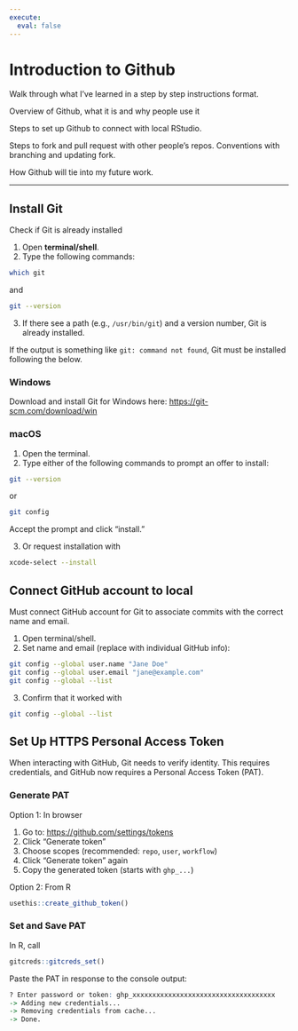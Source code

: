 ```yaml
---
execute:
  eval: false
---
```


# Introduction to Github

Walk through what I've learned in a step by step instructions format.

Overview of Github, what it is and why people use it

Steps to set up Github to connect with local RStudio.

Steps to fork and pull request with other people's repos. Conventions with branching and updating fork.

How Github will tie into my future work.

-----

## Install Git

Check if Git is already installed

1. Open **terminal/shell**.
2. Type the following commands:

```bash
which git
```
and
```bash
git --version
```

3. If there see a path (e.g., `/usr/bin/git`) and a version number, Git is already installed.

If the output is something like `git: command not found`, Git must be installed following the below.

### Windows

Download and install Git for Windows here: [https://git-scm.com/download/win](https://git-scm.com/download/win)

### macOS

1. Open the terminal.
2. Type either of the following commands to prompt an offer to install:
```bash
git --version
```
or
```bash
git config
```
Accept the prompt and click "install."

3. Or request installation with
```bash
xcode-select --install
```

## Connect GitHub account to local

Must connect GitHub account for Git to associate commits with the correct name and email.

1. Open terminal/shell.
2. Set name and email (replace with individual GitHub info):

```bash
git config --global user.name "Jane Doe"
git config --global user.email "jane@example.com"
git config --global --list
```
3. Confirm that it worked with

```bash
git config --global --list
```

## Set Up HTTPS Personal Access Token

When interacting with GitHub, Git needs to verify identity. This requires credentials, and GitHub now requires a Personal Access Token (PAT).

### Generate PAT

Option 1: In browser

1. Go to: [https://github.com/settings/tokens](https://github.com/settings/tokens)
2. Click "Generate token"
3. Choose scopes (recommended: `repo`, `user`, `workflow`)
4. Click "Generate token" again
5. Copy the generated token (starts with `ghp_...`)

Option 2: From R

```r
usethis::create_github_token()
```

### Set and Save PAT

In R, call
```r
gitcreds::gitcreds_set()
```

Paste the PAT in response to the console output:
```r
? Enter password or token: ghp_xxxxxxxxxxxxxxxxxxxxxxxxxxxxxxxxxxxx
-> Adding new credentials...
-> Removing credentials from cache...
-> Done.
```


